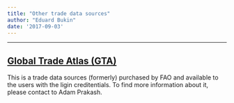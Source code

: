 ```yaml
---
title: "Other trade data sources"
author: "Eduard Bukin"
date: '2017-09-03'
---
```


---


## [Global Trade Atlas (GTA)](https://www.ihs.com/products/maritime-global-trade-atlas.html)

This is a trade data sources (formerly) purchased by FAO and available to the users with the ligin creditentials. To find more information about it, please contact to Adam Prakash. 

